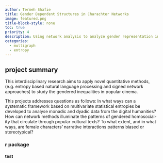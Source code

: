```yaml
---
author: Termeh Shafie
title: Gender Dependent Structures in Charachter Networks
image: featured.png
title-block-style: none
toc: true
priority: 4
description: Using network analysis to analyze gender representation in popular cinema.
categories:
  - multigraph
  - entropy
---
```



## project summary
This interdisciplinary research aims to apply novel quantitative methods, (e.g. entropy based natural language processing and signed network approaches) to study the gendered inequalities in popular cinema.

This projects addresses questions as follows: In what ways can a systematic framework based on multivariate statistical entropies be developed to analyse monadic and dyadic data from the digital humanities? How can network methods illuminate the patterns of gendered homosocial- ity that circulate through popular cultural texts? To what extent, and in what ways, are female characters’ narrative interactions patterns biased or stereotypical?


### r package

#### test